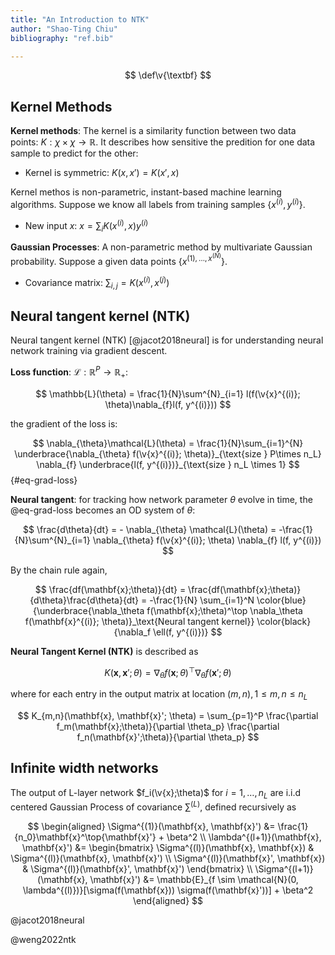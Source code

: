 ```yaml
---
title: "An Introduction to NTK"
author: "Shao-Ting Chiu"
bibliography: "ref.bib"

---
```

$$
\def\v{\textbf}
$$

## Kernel Methods


**Kernel methods**: The kernel is a similarity function between two data points: $K: \chi \times \chi \to \mathbb{R}$. It describes how sensitive the predition for one data sample to predict for the other:

- Kernel is symmetric: $K(x,x') = K(x', x)$

Kernel methos is non-parametric, instant-based machine learning algorithms. Suppose we know all labels from training samples $\{x^{(i)}, y^{(i)}\}$. 

- New input $x$: $x = \sum_{i} K(x^{(i)}, x) y^{(i)}$

**Gaussian Processes**: A non-parametric method by multivariate Gaussian probability. Suppose a given data points $\{x^{(1), \dots, x^{(N)}}\}$. 

- Covariance matrix: $\sum_{i,j} = K(x^{(i)}, x^{(j)})$


## Neural tangent kernel (NTK)

Neural tangent kernel (NTK) [@jacot2018neural] is for understanding neural network training via gradient descent. 


**Loss function**: $\mathcal{L}: \mathbb{R}^P \to \mathbb{R}_{+}$: 

$$
\mathbb{L}(\theta) = \frac{1}{N}\sum^{N}_{i=1} l(f(\v{x}^{(i)}; \theta)\nabla_{f}l(f, y^{(i)}))
$$

the gradient of the loss is: 

$$
\nabla_{\theta}\mathcal{L}(\theta) = \frac{1}{N}\sum_{i=1}^{N} \underbrace{\nabla_{\theta} f(\v{x}^{(i)}; \theta)}_{\text{size } P\times n_L} \nabla_{f} \underbrace{l(f, y^{(i)})}_{\text{size } n_L \times 1}
$${#eq-grad-loss}


**Neural tangent**: for tracking how network parameter $\theta$ evolve in time, the @eq-grad-loss becomes an OD system of $\theta$: 

$$
\frac{d\theta}{dt} = - \nabla_{\theta} \mathcal{L}(\theta) = -\frac{1}{N}\sum^{N}_{i=1} \nabla_{\theta} f(\v{x}^{(i)}; \theta) \nabla_{f} l(f, y^{(i)})
$$


By the chain rule again,

$$
\frac{df(\mathbf{x};\theta)}{dt} 
= \frac{df(\mathbf{x};\theta)}{d\theta}\frac{d\theta}{dt}
= -\frac{1}{N} \sum_{i=1}^N \color{blue}{\underbrace{\nabla_\theta f(\mathbf{x};\theta)^\top \nabla_\theta f(\mathbf{x}^{(i)}; \theta)}_\text{Neural tangent kernel}} \color{black}{\nabla_f \ell(f, y^{(i)})}
$$

**Neural Tangent Kernel (NTK)** is described as 

$$
K(\mathbf{x}, \mathbf{x}'; \theta) = \nabla_\theta f(\mathbf{x};\theta)^\top \nabla_\theta f(\mathbf{x}'; \theta)
$$

where for each entry in the output matrix at location $(m,n), 1 \leq m,n \leq n_L$

$$
K_{m,n}(\mathbf{x}, \mathbf{x}'; \theta) = \sum_{p=1}^P \frac{\partial f_m(\mathbf{x};\theta)}{\partial \theta_p} \frac{\partial f_n(\mathbf{x}';\theta)}{\partial \theta_p}
$$

## Infinite width networks

The output of L-layer network $f_i(\v{x};\theta)$ for $i=1,\dots,n_L$ are i.i.d centered Gaussian Process of covariance $\sum^{(L)}$, defined recursively as 

$$
\begin{aligned}
\Sigma^{(1)}(\mathbf{x}, \mathbf{x}') &= \frac{1}{n_0}\mathbf{x}^\top{\mathbf{x}'} + \beta^2 \\
\lambda^{(l+1)}(\mathbf{x}, \mathbf{x}') &= \begin{bmatrix}
\Sigma^{(l)}(\mathbf{x}, \mathbf{x}) & \Sigma^{(l)}(\mathbf{x}, \mathbf{x}') \\
\Sigma^{(l)}(\mathbf{x}', \mathbf{x}) & \Sigma^{(l)}(\mathbf{x}', \mathbf{x}')
\end{bmatrix} \\
\Sigma^{(l+1)}(\mathbf{x}, \mathbf{x}') &= \mathbb{E}_{f \sim \mathcal{N}(0, \lambda^{(l)})}[\sigma(f(\mathbf{x})) \sigma(f(\mathbf{x}'))] + \beta^2
\end{aligned}
$$



@jacot2018neural

@weng2022ntk
